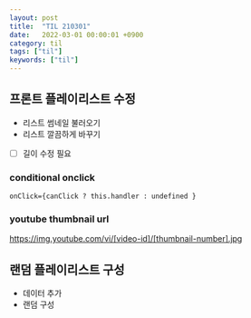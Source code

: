 ```yaml
---
layout: post
title:  "TIL 210301"
date:   2022-03-01 00:00:01 +0900
category: til
tags: ["til"]
keywords: ["til"]
---
```


## 프론트 플레이리스트 수정
- 리스트 썸네일 불러오기
- 리스트 깔끔하게 바꾸기
- [ ] 길이 수정 필요

### conditional onclick
```
onClick={canClick ? this.handler : undefined }
```

### youtube thumbnail url
https://img.youtube.com/vi/[video-id]/[thumbnail-number].jpg

## 랜덤 플레이리스트 구성
- 데이터 추가
- 랜덤 구성
